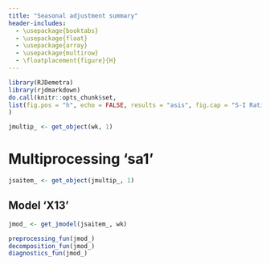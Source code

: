 ```yaml
---
title: "Seasonal adjustment summary"
header-includes:
  - \usepackage{booktabs}
  - \usepackage{float}
  - \usepackage{array}
  - \usepackage{multirow}
  - \floatplacement{figure}{H}
---
```


```r
library(RJDemetra)
library(rjdmarkdown)
do.call(knitr::opts_chunk$set,
list(fig.pos = "h", echo = FALSE, results = "asis", fig.cap = "S-I Ratio")
)
```


```r
jmultip_ <- get_object(wk, 1)
```


# Multiprocessing 'sa1'


```r
jsaitem_ <- get_object(jmultip_, 1)
```

## Model 'X13'


```r
jmod_ <- get_jmodel(jsaitem_, wk)
```


```r
preprocessing_fun(jmod_)
decomposition_fun(jmod_)
diagnostics_fun(jmod_)
```




